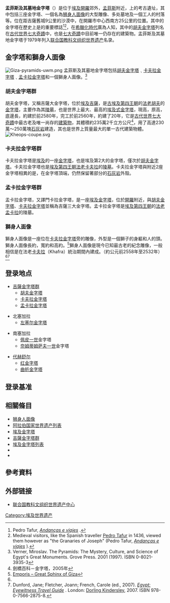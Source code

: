 {{Expand language|1=en|time=2022-02-03T07:54:08+00:00}}
{{世界遗产概要表
|site_img = File:Pyramids_of_the_Giza_Necropolis.jpg
|site_img_capt = 
|site_img_width = 350px
|zh_name = 孟菲斯及其墓地金字塔—從吉薩到代赫舒爾的金字塔場地群
|en_name = Memphis and its Necropolis - the Pyramid Fields from Giza to Dahshur
|fr_name = Memphis et sa nécropole - les zones des pyramides de Guizeh à Dahchour
|country ={{EGY}}
|Region =阿拉伯国家
|criterion_c = (i)(iii)(vi)
|rg_year = 1979年
|ex_rg_year = 
|remarks = 
|ID = 86
|map_img =
|map_img_width = 275px
|}}

'''孟菲斯及其墓地金字塔'''（{{lang-ar|أهرامات الجيزة}}）是位于[[埃及|埃及]][[開羅|開羅]]郊外，[[孟菲斯_(埃及)|孟菲斯]]附近，{{link-en|吉薩高原|Giza Plateau}}上的考古遺址，其中包括三座金字塔、一個名為[[狮身人面像|狮身人面像]]的大型雕像、多处墓地及一個工人的村落等。位在距吉薩舊城9公里的沙漠中，在開羅市中心西南方25公里的位置。其中的金字塔在歷史上是{{link-en|西方想像的古埃及|ancient Egypt in the Western imagination}}的重要標誌<ref>Pedro Tafur,  ''[http://depts.washington.edu/silkroad/texts/tafur.html#ch5 Andanças e viajes] {{Wayback|url=http://depts.washington.edu/silkroad/texts/tafur.html#ch5 |date=20110629042823 }}''.</ref><ref>Medieval visitors, like the Spanish traveller [[Pedro_Tafur|Pedro Tafur]] in 1436, viewed them however as "the Granaries of Joseph" (Pedro Tafur,  ''[http://depts.washington.edu/silkroad/texts/tafur.html#ch5 Andanças e viajes] {{Wayback|url=http://depts.washington.edu/silkroad/texts/tafur.html#ch5 |date=20110629042823 }}'').</ref>，在[[希臘化時代|希臘化時代]]廣為人知，其中的[[胡夫金字塔|胡夫金字塔]]列名在[[古代世界七大奇蹟|古代世界七大奇蹟]]中，也是[[七大奇蹟|七大奇蹟]]中目前唯一仍存在的建築物。孟菲斯及其墓地金字塔于1979年列入[[联合国教科文组织|联合国教科文组织]][[世界遗产|世界遗产]]名录。

==金字塔和獅身人面像==
[[File:Giza-pyramids-uwm.png|thumb]]
孟菲斯及其墓地金字塔包括[[胡夫金字塔|胡夫金字塔]]﹑[[卡夫拉金字塔|卡夫拉金字塔]]﹑[[孟卡拉金字塔|孟卡拉金字塔]]和一個獅身人面像。<ref name="Verner">Verner, Miroslav. The Pyramids: The Mystery, Culture, and Science of Egypt's Great Monuments. Grove Press. 2001 (1997). ISBN 0-8021-3935-3</ref>

===胡夫金字塔群===
{{main|胡夫金字塔}}
胡夫金字塔，又稱吉薩大金字塔，位於[[埃及|埃及]][[吉薩|吉薩]]，是[[古埃及|古埃及]][[埃及第四王朝|第四王朝]]的[[法老|法老]][[胡夫|胡夫]]的[[金字塔|金字塔]]，主要作為其[[陵墓|陵墓]]，也是世界上最大、最高的[[埃及式金字塔|埃及式金字塔]]，現高{{convert|138.74|m|ft|1}}，原高{{convert|146.59|m|ft|1}}，底邊長{{convert|230.37|m|ft|1}}，約建於前2580年，完工於前2560年，約建了20年，它是[[古代世界七大奇蹟|古代世界七大奇蹟]]中最古老及唯一尚存的[[建築物|建築物]]，其體積約235萬2千立方公尺<ref>劍橋百科－金字塔，2005年</ref>，用了高達230萬～250萬塊[[石灰岩|石灰岩]]建造，其也是世界上質量最大的單一古代建築物體。
[[File:Kheops-coupe.svg|thumb]]

===卡夫拉金字塔群===
{{main|卡夫拉金字塔}}
卡夫拉金字塔是[[埃及|埃及]]的一座[[金字塔|金字塔]]，也是埃及第2大的金字塔，僅次於[[胡夫金字塔|胡夫金字塔]]。卡夫拉金字塔也是[[埃及第四王朝|埃及第四王朝]][[法老|法老]][[卡夫拉|卡夫拉]]的[[陵墓|陵墓]]。卡夫拉金字塔與附近2座金字塔相異的是，在金字塔頂端，仍然保留著部分的[[石灰岩|石灰岩]]外殼。

===孟卡拉金字塔群===
{{main|孟卡拉金字塔}}
孟卡拉金字塔，又譯門卡拉金字塔，是一座[[埃及|埃及]][[金字塔|金字塔]]，位於[[開羅|開羅]]附近，與[[胡夫金字塔|胡夫金字塔]]、[[卡夫拉金字塔|卡夫拉金字塔]]並稱為吉薩三大金字塔。孟卡拉金字塔是[[埃及第四王朝|埃及第四王朝]]的[[法老|法老]][[孟卡拉|孟卡拉]]的陵墓。

===獅身人面像===
{{main|獅身人面像}}
獅身人面像是一座位在[[卡夫拉金字塔|卡夫拉金字塔]]旁的雕像，外型是一個獅子的身軀和人的頭。獅身人面像長約{{Convert|73.5|m|ft|0}}，寬約{{Convert|6|m|ft|0}}和高約{{Convert|20.22|m|ft|2|abbr=on}}。<ref name="Emporis">[http://www.emporis.com/application/?nav=building&lng=3&id=greatsphinxofgiza-giza-egypt Emporis – Great Sphinx of Giza]</ref>獅身人面像是現今已知最古老的紀念雕像，一般相信是在法老[[卡夫拉|卡夫拉]]（Khafra）統治期間內建成。（約公元前2558年至2532年）<ref name="Emporis"/><ref>Dunford, Jane; Fletcher, Joann; French, Carole (ed., 2007). [http://www.dorlingkindersley-uk.co.uk/nf/Book/BookDisplay/0,,9781405320931,00.html?/Egypt ''Egypt: Eyewitness Travel Guide''] {{Wayback|url=http://www.dorlingkindersley-uk.co.uk/nf/Book/BookDisplay/0,,9781405320931,00.html?%2FEgypt |date=20090218063731 }}. London: [[Dorling_Kindersley|Dorling Kindersley]], 2007. ISBN 978-0-7566-2875-8.</ref>

==登录地点==
*[[吉薩金字塔群|吉薩金字塔群]]
**[[胡夫金字塔|胡夫金字塔]]
**[[卡夫拉金字塔|卡夫拉金字塔]]
**[[孟卡拉金字塔|孟卡拉金字塔]]

*北塞加拉
**[[左塞尔金字塔|左塞尔金字塔]]

*南塞加拉
**[[佩皮一世|佩皮一世]]金字塔
**[[奈姆蒂姆萨夫一世|奈姆蒂姆萨夫一世]]金字塔

*[[代赫舒尔|代赫舒尔]]
**[[红金字塔|红金字塔]]
**[[曲折金字塔|曲折金字塔]]

==登录基准==
{{世界遗产基准|1|3|6}}

==相關條目==
*[[狮身人面像|狮身人面像]]
*[[阿拉伯国家世界遗产列表|阿拉伯国家世界遗产列表]]
*[[埃及金字塔|埃及金字塔]]
*[[吉薩金字塔群|吉薩金字塔群]]
*[[埃及金字塔列表|埃及金字塔列表]]
*{{le|大型巨石列表|List of largest monoliths}}
*{{le|埃及簡介|Outline of Egypt}}

==參考資料==
{{reflist}}

==外部链接==
* [http://whc.unesco.org/en/list/86/ 联合国教科文组织世界遗产中心]{{Wayback|url=http://whc.unesco.org/en/list/86/ |date=20110514051553 }}

{{埃及世界遗产}}

{{Coord|29|58|33.8|N|31|07|49.5|E|region:MY-13_type:mountain_source:dewiki|display=title}}
[[Category:埃及世界遗产|Category:埃及世界遗产]]